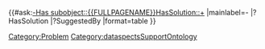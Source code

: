 <includeonly>{{METADATA|Keywords={{{HasKeyword|}}}|HasEntityTitle={{{HasEntityTitle}}}|HasEntityBlurb={{{HasEntityBlurb|}}}|HasEntityType=Problem}}
{{#ask:[[-Has subobject::{{FULLPAGENAME}}]][[HasSolution::+]]
|mainlabel=-
|?HasSolution
|?SuggestedBy
|format=table
}}
[[Category:Problem]]
</includeonly>
<noinclude>[[Category:dataspectsSupportOntology]]</noinclude>
